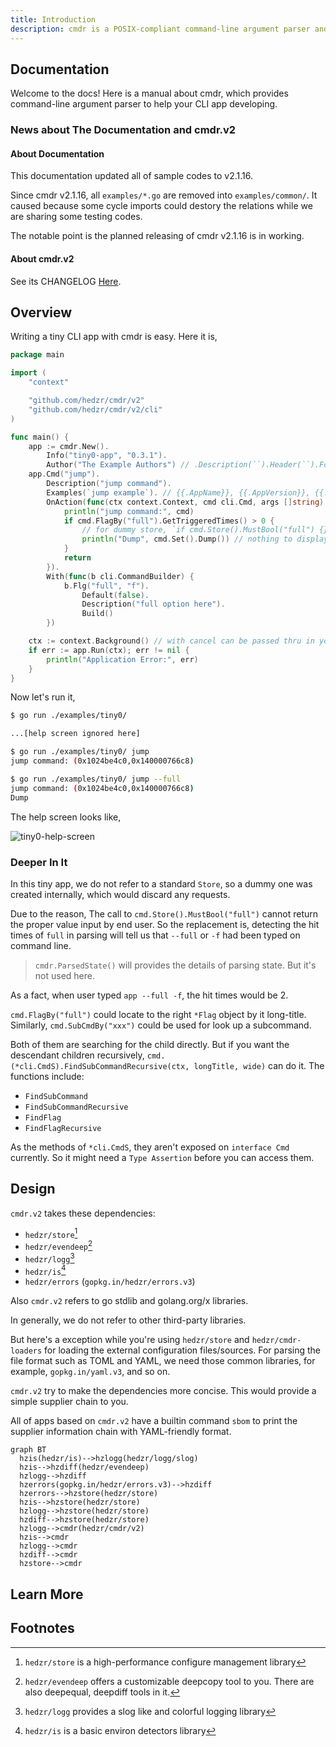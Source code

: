 ```yaml
---
title: Introduction
description: cmdr is a POSIX-compliant command-line argument parser and app framework, an app setting manager included.
---
```


## Documentation

Welcome to the docs! Here is a manual about cmdr, which provides command-line argument parser to help your CLI app developing.

### News about The Documentation and cmdr.v2

#### About Documentation

This documentation updated all of sample codes to v2.1.16.

Since cmdr v2.1.16, all `examples/*.go` are removed into `examples/common/`. It caused because some cycle imports could destory the relations while we are sharing some testing codes.

The notable point is the planned releasing of cmdr v2.1.16 is in working.

#### About cmdr.v2

See its CHANGELOG [Here](https://github.com/hedzr/cmdr/blob/master/CHANGELOG).

## Overview

Writing a tiny CLI app with cmdr is easy. Here it is,

```go title="./examples/tiny0/main.go"
package main

import (
	"context"

	"github.com/hedzr/cmdr/v2"
	"github.com/hedzr/cmdr/v2/cli"
)

func main() {
	app := cmdr.New().
		Info("tiny0-app", "0.3.1").
		Author("The Example Authors") // .Description(``).Header(``).Footer(``)
	app.Cmd("jump").
		Description("jump command").
		Examples(`jump example`). // {{.AppName}}, {{.AppVersion}}, {{.DadCommands}}, {{.Commands}}, ...
		OnAction(func(ctx context.Context, cmd cli.Cmd, args []string) (err error) {
			println("jump command:", cmd)
			if cmd.FlagBy("full").GetTriggeredTimes() > 0 {
				// for dummy store, `if cmd.Store().MustBool("full") {}` cannot work
				println("Dump", cmd.Set().Dump()) // nothing to display since a dummy store created
			}
			return
		}).
		With(func(b cli.CommandBuilder) {
			b.Flg("full", "f").
				Default(false).
				Description("full option here").
				Build()
		})

	ctx := context.Background() // with cancel can be passed thru in your actions
	if err := app.Run(ctx); err != nil {
		println("Application Error:", err)
	}
}
```

Now let's run it,

```bash
$ go run ./examples/tiny0/

...[help screen ignored here]

$ go run ./examples/tiny0/ jump
jump command: (0x1024be4c0,0x140000766c8)

$ go run ./examples/tiny0/ jump --full
jump command: (0x1024be4c0,0x140000766c8)
Dump
```

The help screen looks like,

![tiny0-help-screen](/images/cmdr/v2/guide/2025-02-16T09.14.24.png)

### Deeper In It

In this tiny app, we do not refer to a standard `Store`, so a dummy one was created internally, which would discard any requests.

Due to the reason, The call to `cmd.Store().MustBool("full")` cannot return the proper value input by end user. So the replacement is, detecting the hit times of `full` in parsing will tell us that `--full` or `-f` had been typed on command line.

> `cmdr.ParsedState()` will provides the details of parsing state.
> But it's not used here.

As a fact, when user typed `app --full -f`, the hit times would be 2.

`cmd.FlagBy("full")` could locate to the right `*Flag` object by it long-title.
Similarly, `cmd.SubCmdBy("xxx")` could be used for look up a subcommand.

Both of them are searching for the child directly. But if you want the descendant children recursively, `cmd.(*cli.CmdS).FindSubCommandRecursive(ctx, longTitle, wide)` can do it. The functions include:

- `FindSubCommand`
- `FindSubCommandRecursive`
- `FindFlag`
- `FindFlagRecursive`

As the methods of `*cli.CmdS`, they aren't exposed on `interface Cmd` currently. So it might need a `Type Assertion` before you can access them.

## Design

`cmdr.v2` takes these dependencies:

- `hedzr/store`[^1]
- `hedzr/evendeep`[^2]
- `hedzr/logg`[^3]
- `hedzr/is`[^4]
- `hedzr/errors` (`gopkg.in/hedzr/errors.v3`)

Also `cmdr.v2` refers to go stdlib and golang.org/x libraries.

In generally, we do not refer to other third-party libraries.

But here's a exception while you're using `hedzr/store` and `hedzr/cmdr-loaders` for loading the external configuration files/sources. For parsing the file format such as TOML and YAML, we need those common libraries, for example, `gopkg.in/yaml.v3`, and so on.

`cmdr.v2` try to make the dependencies more concise. This would provide a simple supplier chain to you.

All of apps based on `cmdr.v2` have a builtin command `sbom` to print the supplier information chain with YAML-friendly format.

```mermaid
graph BT
  hzis(hedzr/is)-->hzlogg(hedzr/logg/slog)
  hzis-->hzdiff(hedzr/evendeep)
  hzlogg-->hzdiff
  hzerrors(gopkg.in/hedzr/errors.v3)-->hzdiff
  hzerrors-->hzstore(hedzr/store)
  hzis-->hzstore(hedzr/store)
  hzlogg-->hzstore(hedzr/store)
  hzdiff-->hzstore(hedzr/store)
  hzlogg-->cmdr(hedzr/cmdr/v2)
  hzis-->cmdr
  hzlogg-->cmdr
  hzdiff-->cmdr
  hzstore-->cmdr

```

## Learn More

<Cards>
  <Card title="Cmdr(-go) v2 Documentation" href="./cmdr.v2/" />
  <Card title="Cmdr(-go) v1 Documentation" href="./cmdr.v1/" />
  <Card
    title="Learn more about `hedzr/store`"
    href="https://github.com/hedzr/store"
  />
  <Card
    title="Learn more about `hedzr/evendeep`"
    href="https://github.com/hedzr/evendeep"
  />
  <Card
    title="Learn more about `hedzr/logg`"
    href="https://github.com/hedzr/logg"
  />
  <Card
    title="Learn more about `hedzr/is`"
    href="https://github.com/hedzr/is"
  />
</Cards>

## Footnotes

[^1]: `hedzr/store` is a high-performance configure management library

[^2]: `hedzr/evendeep` offers a customizable deepcopy tool to you. There are also deepequal, deepdiff tools in it.

[^3]: `hedzr/logg` provides a slog like and colorful logging library

[^4]: `hedzr/is` is a basic environ detectors library
